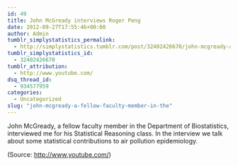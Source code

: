 ```yaml
---
id: 49
title: John McGready interviews Roger Peng
date: 2012-09-27T17:55:46+00:00
author: Admin
tumblr_simplystatistics_permalink:
  - http://simplystatistics.tumblr.com/post/32402426670/john-mcgready-a-fellow-faculty-member-in-the
tumblr_simplystatistics_id:
  - 32402426670
tumblr_attribution:
  - http://www.youtube.com/
dsq_thread_id:
  - 934577959
categories:
  - Uncategorized
slug: "john-mcgready-a-fellow-faculty-member-in-the"
---
```

John McGready, a fellow faculty member in the Department of Biostatistics, interviewed me for his Statistical Reasoning class. In the interview we talk about some statistical contributions to air pollution epidemiology.

<div class="attribution">
  (<span>Source:</span> <a href="http://www.youtube.com/">http://www.youtube.com/</a>)
</div>
